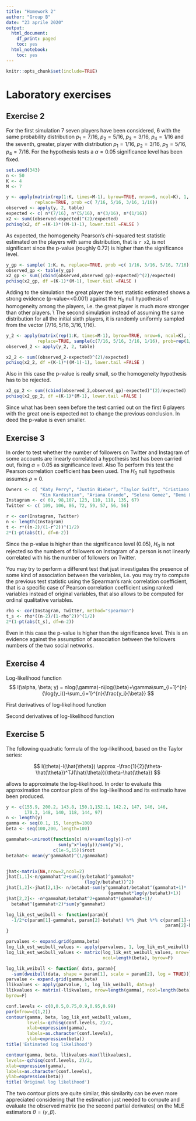 ```yaml
---
title: "Homework 2"
author: "Group B"
date: "23 aprile 2020"
output:
  html_document:
    df_print: paged
    toc: yes
  html_notebook:
    toc: yes
---
```


```r
knitr::opts_chunk$set(include=TRUE)
```
# Laboratory exercises


## Exercise 2

For the first simulation 7 seven players have been considered, 6 with the same probability distribution $p_1=7/16$, $p_2=5/16$, $p_3=3/16$, $p_4=1/16$ and the seventh, greater, player with distribution $p_1=1/16$, $p_2=3/16$, $p_3=5/16$, $p_4=7/16$.
For the hypothesis tests a $\alpha=0.05$ significance level has been fixed.

```r
set.seed(343)
n <- 50
K <- 4
M <- 7

y <- apply(matrix(rep(1:K, times=M-1), byrow=TRUE, nrow=6, ncol=K), 1, sample, size=n, 
           replace=TRUE, prob =c( 7/16, 5/16, 3/16, 1/16))
observed <- apply(y, 2, table)
expected <- c( n*(7/16), n*(5/16), n*(3/16), n*(1/16))
x2 <- sum((observed-expected)^(2)/expected)
pchisq(x2, df =(K-1)*((M-1)-1), lower.tail =FALSE )

```

As expected, the homogeneity Pearson's chi-squared test statistic estimated on the players with same distribution, that is `r x2`, is not significant since the p-value (roughly 0.72) is higher than the significance level.

```r
y_gp <- sample( 1:K, n, replace=TRUE, prob =c( 1/16, 3/16, 5/16, 7/16))
observed_gp <- table(y_gp)
x2_gp <- sum((cbind(observed,observed_gp)-expected)^(2)/expected)
pchisq(x2_gp, df =(K-1)*(M-1), lower.tail =FALSE )
```

Adding to the simulation the great player the test statistic estimated shows a strong evidence (p-value<<0.001) against the $H_0$ null hypothesis of homogeneity among the players, i.e. the great player is much more stronger than other players.
\\
The second simulation instead of assuming the same distribution for all the initial sixth players, it is randomly uniformly sampled from the vector $(7/16, 5/16, 3/16, 1/16)$.

```r
y_2 <- apply(matrix(rep(1:K, times=M-1), byrow=TRUE, nrow=6, ncol=K), 1, sample, size=50, 
            replace=TRUE, sample(c(7/16, 5/16, 3/16, 1/16), prob=rep(1/4,4)))
observed_2 <- apply(y_2, 2, table)

x2_2 <- sum((observed_2-expected)^(2)/expected)
pchisq(x2_2, df =(K-1)*((M-1)-1), lower.tail =FALSE )
```

Also in this case the p-value is really small, so the homogeneity hypothesis has to be rejected.

```r
x2_gp_2 <- sum((cbind(observed_2,observed_gp)-expected)^(2)/expected)
pchisq(x2_gp_2, df =(K-1)*(M-1), lower.tail =FALSE )
```

Since what has been seen before the test carried out on the first 6 players with the great one is expected not to change the previous conclusion. In deed the p-value is even smaller.


## Exercise 3

In order to test whether the number of followers on Twitter and Instagram of some accounts are linearly correlated a hypothesis test has been carried out, fixing $\alpha=0.05$ as significance level.
Also To perform this test the Pearson correlation coefficient has been used.
The $H_0$ null hypothesis assumes $\rho=0$.

```r
Owners <- c( "Katy Perry", "Justin Bieber", "Taylor Swift", "Cristiano Ronaldo",
             "Kim Kardashian", "Ariana Grande", "Selena Gomez", "Demi Lovato")
Instagram <- c( 69, 98,107, 123, 110, 118, 135, 67)
Twitter <- c( 109, 106, 86, 72, 59, 57, 56, 56)

r <- cor(Instagram, Twitter)
n <- length(Instagram)
t <- r*((n-2)/(1-r^2))^(1/2)
2*(1-pt(abs(t), df=n-2))
```

Since the p-value is higher than the significance level (0.05), $H_0$ is not rejected so the numbers of followers on Instagram of a person is not linearly correlated with his the number of followers on Twitter.

\newline You may try to perform a different test that just investigates the presence of some kind of association between the variables, i.e. you may try to compute the previous test statistic using the Spearman's rank correlation coefficient, that is a specific case of Pearson correlation coefficient using ranked variables instead of original variables, that also allows to be computed for ordinal qualitative variables.

```r
rho <- cor(Instagram, Twitter, method="spearman")
t_s <- rho*((n-2)/(1-rho^2))^(1/2)
2*(1-pt(abs(t_s), df=n-2))
```

Even in this case the p-value is higher than the significance level. This is an evidence against the assumption of association between the followers numbers of the two social networks.


## Exercise 4
Log-likelihood function
$$ 
l(\alpha, \beta; y) = nlog(\gamma)-n\log(\beta)+\gamma\sum_{i=1}^{n}{\log(y_i)}-\sum_{i=1}^{n}{\frac{y_i}{\beta}}
$$

First derivatives of log-likelihood function
\begin{align*}
\frac{\partial}{\partial\gamma}{l(\gamma,\beta;y)}&=\frac{n}{\gamma}-n\log(\beta)+\sum_{i=1}^{n}{\log(y_i)}-\sum_{i=1}^{n}{(y_i/\beta)^\gamma\log(y_i/\beta)} \\


\frac{\partial}{\partial\beta}{l(\gamma,\beta;y)}&=-\frac{n\gamma}{\beta}+\frac{\gamma}{\beta^{\gamma+1}}\sum_{i=1}^{n}(y_i)^\gamma \\
\end{align*}

Second derivatives of log-likelihood function
\begin{align*}
\frac{\partial^2}{\partial^2\gamma}{l(\gamma,\beta;y)}=\frac{\partial}{\partial\gamma}\bigg(\frac{\partial}{\partial\gamma}{l(\gamma,\beta;y)}\bigg)&=\frac{\partial}{\partial\gamma}\bigg(\frac{n}{\gamma}-n\log(\beta)+\sum_{i=1}^{n}{\log(y_i)}-\sum_{i=1}^{n}\bigg(\frac{y_i}{\beta}\bigg)^\gamma\log\bigg(\frac{y_i}{\beta}\bigg)\bigg) \\
&=-\frac{n}{\gamma^2}-\sum_{i=1}^{n}\log\bigg(\frac{y_i}{\beta}\bigg)\frac{\partial}{\partial\gamma}\bigg(\frac{y_i}{\beta}\bigg)^\gamma \\
&=-\frac{n}{\gamma^2}-\sum_{i=1}^{n}\log\bigg(\frac{y_i}{\beta}\bigg)\frac{\partial}{\partial\gamma}\bigg(\exp\bigg(\gamma\log\bigg(\frac{y_i}{\beta}\bigg)\bigg)\bigg)\\
&=-\frac{n}{\gamma^2}-\sum_{i=1}^{n}\log\bigg(\frac{y_i}{\beta}\bigg)\exp\bigg(\gamma\log\bigg(\frac{y_i}{\beta}\bigg)\bigg)\log\bigg(\frac{y_i}{\beta}\bigg) \\
&=-\frac{n}{\gamma^2}-\sum_{i=1}^{n}\bigg(\frac{y_i}{\beta}\bigg)^{\gamma}\log^2\bigg(\frac{y_i}{\beta}\bigg) \\

\\

\frac{\partial^2}{\partial\gamma\partial\beta}{l(\gamma,\beta;y)}=\frac{\partial}{\partial\gamma}\bigg(\frac{\partial}{\partial\beta}{l(\gamma,\beta;y)}\bigg)&=\frac{\partial}{\partial\gamma}\bigg(-\frac{n\gamma}{\beta}+\frac{\gamma}{\beta^{\gamma+1}}\sum_{i=1}^{n}(y_i)^\gamma\bigg) \\
&=\frac{\partial}{\partial\gamma}\bigg(-\frac{n\gamma}{\beta}+\frac{\gamma}{\beta}\sum_{i=1}^{n}\bigg(\frac{y_i}{\beta}\bigg)^\gamma\bigg) \\
&=-\frac{n}{\beta}+\frac{1}{\beta}\sum_{i=1}^{n}\bigg(\frac{y_i}{\beta}\bigg)^\gamma+\frac{\gamma}{\beta}\sum_{i=1}^{n}{\frac{\partial}{\partial\gamma}\bigg(\exp\bigg(\gamma\log\bigg(\frac{y_i}{\beta}\bigg)\bigg)\bigg)} \\
&=-\frac{n}{\beta}+\frac{1}{\beta}\sum_{i=1}^{n}\bigg(\frac{y_i}{\beta}\bigg)^\gamma+\frac{\gamma}{\beta}\sum_{i=1}^{n}{\bigg(\frac{y_i}{\beta}\bigg)^\gamma\log\bigg(\frac{y_i}{\beta}\bigg)} \\
&=-\frac{n}{\beta}+\sum_{i=1}^{n}\bigg(\frac{y_i^{\gamma}}{\beta^{\gamma+1}}\bigg)\bigg(\gamma\log\bigg(\frac{y_i}{\beta}\bigg)+1\bigg) \\

\\ 

\frac{\partial^2}{\partial^2\beta}{l(\gamma,\beta;y)}=\frac{\partial}{\partial\beta}\bigg(\frac{\partial}{\partial\beta}{l(\gamma,\beta;y)}\bigg)&=\frac{\partial}{\partial\beta}\bigg(-\frac{n\gamma}{\beta}+\frac{\gamma}{\beta^{\gamma+1}}\sum_{i=1}^{n}(y_i)^\gamma\bigg) \\
&=\frac{n\gamma}{\beta^2}-\frac{(\gamma+1)\gamma}{\beta^{\gamma+2}}\sum_{i=1}^{n}(y_i)^\gamma

\end{align*}


## Exercise 5

The following quadratic formula of the log-likelihood, based on the Taylor series:

$$ l(\theta)-l(\hat{\theta}) \approx -\frac{1}{2}(\theta-\hat{\theta})^TJ(\hat{\theta})(\theta-\hat{\theta}) $$

allows to approximate the log-likelihood. In order to evaluate this approximation the contour plots of the log-likelihood and its estimatio have been produced. 

```r
y <- c(155.9, 200.2, 143.8, 150.1,152.1, 142.2, 147, 146, 146,
       170.3, 148, 140, 118, 144, 97)
n <- length(y)
gamma <- seq(0.1, 15, length=100)
beta <- seq(100,200, length=100)

gammahat<-uniroot(function(x) n/x+sum(log(y))-n*
                    sum(y^x*log(y))/sum(y^x),
                  c(1e-5,15))$root
betahat<- mean(y^gammahat)^(1/gammahat)


jhat<-matrix(NA,nrow=2,ncol=2)
jhat[1,1]<-n/gammahat^2+sum((y/betahat)^gammahat*
                              (log(y/betahat))^2)
jhat[1,2]<-jhat[2,1]<- n/betahat-sum(y^gammahat/betahat^(gammahat+1)*
                                       (gammahat*log(y/betahat)+1))
jhat[2,2]<- -n*gammahat/betahat^2+gammahat*(gammahat+1)/
  betahat^(gammahat+2)*sum(y^gammahat)

log_lik_est_weibull <- function(param){
  -1/2*c(param[1]-gammahat, param[2]-betahat) %*% jhat %*% c(param[1]-gammahat, 
                                                             param[2]-betahat)
}

parvalues <- expand.grid(gamma,beta)
log_lik_est_weibull_values <- apply(parvalues, 1, log_lik_est_weibull)
log_lik_est_weibull_values <- matrix(log_lik_est_weibull_values, nrow=length(gamma), 
                                     ncol=length(beta), byrow=F)

log_lik_weibull <- function( data, param){
  -sum(dweibull(data, shape = param[1], scale = param[2], log = TRUE))}
parvalue <- expand.grid(gamma,beta)
llikvalues <- apply(parvalue, 1, log_lik_weibull, data=y)
llikvalues <- matrix(-llikvalues, nrow=length(gamma), ncol=length(beta),
byrow=F)

conf.levels <- c(0,0.5,0.75,0.9,0.95,0.99)
par(mfrow=c(1,2))
contour(gamma, beta, log_lik_est_weibull_values,
        levels=-qchisq(conf.levels, 2)/2,
        xlab=expression(gamma),
        labels=as.character(conf.levels),
        ylab=expression(beta))
title('Estimated log likelihood')

contour(gamma, beta, llikvalues-max(llikvalues),
levels=-qchisq(conf.levels, 2)/2,
xlab=expression(gamma),
labels=as.character(conf.levels),
ylab=expression(beta))
title('Original log likelihood')
```

The two contour plots are quite similar, this similarity can be even more appreciated considering that the estimation just needed to compute and evaluate the observed matrix (so the second partial derivates) on the MLE estimators $\theta=(\gamma,\beta)$.
